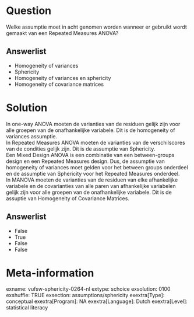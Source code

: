 Question
========
Welke assumptie moet in acht genomen worden wanneer er gebruikt wordt
gemaakt van een Repeated Measures ANOVA?

Answerlist
----------
* Homogeneity of variances
* Sphericity
* Homogeneity of variances en sphericity
* Homogeneity of covariance matrices

Solution
========





In one-way ANOVA moeten de varianties van de residuen gelijk zijn voor
alle groepen van de onafhankelijke variabele. Dit is de homogeneity of
variances assumptie.  
In Repeated Measures ANOVA moeten de varianties van de verschilscores
van de condities gelijk zijn. Dit is de assumptie van Sphericity.  
Een Mixed Design ANOVA is een combinatie van een between-groups design
en een Repeated Measures design. Dus, de assumptie van homogeneity of
variances moet gelden voor het between groups onderdeel en de assumptie
van Sphericity voor het Repeated Measures onderdeel.  
In MANOVA moeten de varianties van de residuen van elke afhankelijke
variabele en de covarianties van alle paren van afhankelijke variabelen
gelijk zijn voor alle groepen van de onafhankelijke variabele. Dit is de
assuptie van Homogeneity of Covariance Matrices.




Answerlist
----------
* False
* True
* False
* False

Meta-information
================
exname: vufsw-sphericity-0264-nl
extype: schoice
exsolution: 0100
exshuffle: TRUE
exsection: assumptions/sphericity
exextra[Type]: conceptual
exextra[Program]: NA
exextra[Language]: Dutch
exextra[Level]: statistical literacy

